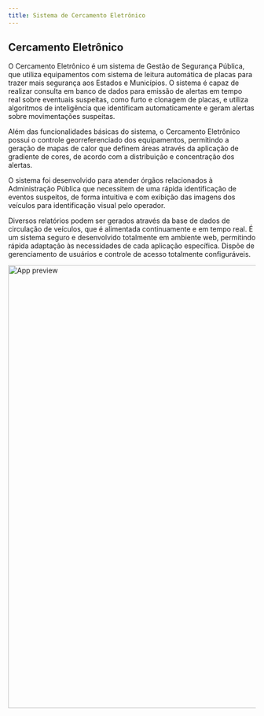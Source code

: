 ```yaml
---
title: Sistema de Cercamento Eletrônico
---
```


## Cercamento Eletrônico

O Cercamento Eletrônico é um sistema de Gestão de Segurança Pública, que utiliza equipamentos com sistema de leitura automática de placas para trazer mais segurança aos Estados e Municípios. O sistema é capaz de realizar consulta em banco de dados para emissão de alertas em tempo real sobre eventuais suspeitas, como furto e clonagem de placas, e utiliza algoritmos de inteligência que identificam automaticamente e geram alertas sobre movimentações suspeitas.

Além das funcionalidades básicas do sistema, o Cercamento Eletrônico possui o controle georreferenciado dos equipamentos, permitindo a geração de mapas de calor que definem áreas através da aplicação de gradiente de cores, de acordo com a distribuição e concentração dos alertas.

O sistema foi desenvolvido para atender órgãos relacionados à Administração Pública que necessitem de uma rápida identificação de eventos suspeitos, de forma intuitiva e com exibição das imagens dos veículos para identificação visual pelo operador.

Diversos relatórios podem ser gerados através da base de dados de circulação de veículos, que é alimentada continuamente e em tempo real. É um sistema seguro e desenvolvido totalmente em ambiente web, permitindo rápida adaptação às necessidades de cada aplicação específica. Dispõe de gerenciamento de usuários e controle de acesso totalmente configuráveis.

<Image
  src="/_static/img-13.jpg"
  width="720"
  height="900"
  alt="App preview"
  priority
/>
